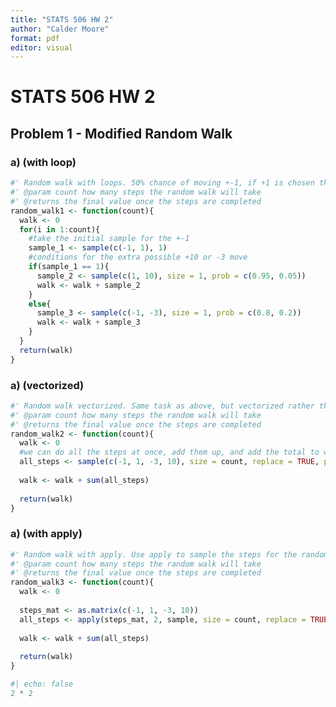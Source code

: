 ```yaml
---
title: "STATS 506 HW 2"
author: "Calder Moore"
format: pdf
editor: visual
---
```


# STATS 506 HW 2

## Problem 1 - Modified Random Walk

### a) (with loop)

```r
#' Random walk with loops. 50% chance of moving +-1, if +1 is chosen then a 5% chance of moving +10 rather than just +1, if -1 is chosen then a 20% chance of moving -3 rather than just -1.
#' @param count how many steps the random walk will take
#' @returns the final value once the steps are completed
random_walk1 <- function(count){
  walk <- 0
  for(i in 1:count){
    #take the initial sample for the +-1
    sample_1 <- sample(c(-1, 1), 1)
    #conditions for the extra possible +10 or -3 move
    if(sample_1 == 1){
      sample_2 <- sample(c(1, 10), size = 1, prob = c(0.95, 0.05))
      walk <- walk + sample_2
    }
    else{
      sample_3 <- sample(c(-1, -3), size = 1, prob = c(0.8, 0.2))
      walk <- walk + sample_3
    }
  }
  return(walk)
}
```

### a) (vectorized)

```r
#' Random walk vectorized. Same task as above, but vectorized rather than with loops. Does all steps and once and sums them.
#' @param count how many steps the random walk will take
#' @returns the final value once the steps are completed
random_walk2 <- function(count){
  walk <- 0
  #we can do all the steps at once, add them up, and add the total to walk. Need to include all possible outcomes and their respective probabilities. Replace needs to be true now since we aren't looping over the function each time anymore and need to be sampling from each of the 4 possibilities this time.
  all_steps <- sample(c(-1, 1, -3, 10), size = count, replace = TRUE, prob = c(4/10, 19/40, 1/10, 1/40))
  
  walk <- walk + sum(all_steps)
  
  return(walk)
}
```

### a) (with apply)

```r
#' Random walk with apply. Use apply to sample the steps for the random walk.
#' @param count how many steps the random walk will take
#' @returns the final value once the steps are completed
random_walk3 <- function(count){
  walk <- 0
  
  steps_mat <- as.matrix(c(-1, 1, -3, 10))
  all_steps <- apply(steps_mat, 2, sample, size = count, replace = TRUE, prob = c(4/10, 19/40, 1/10, 1/40))
  
  walk <- walk + sum(all_steps)
  
  return(walk)
}
```


```r
#| echo: false
2 * 2
```


